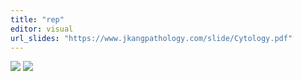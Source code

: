 ```yaml
---
title: "rep"
editor: visual
url_slides: "https://www.jkangpathology.com/slide/Cytology.pdf"
---
```


![](https://quarto.org/docs/authoring/images/html-figure.png) ![](https://media.springernature.com/full/springer-static/image/art%3A10.1038%2Fnature21700/MediaObjects/41586_2017_Article_BFnature21700_Fig1_HTML.jpg?as=webp)


